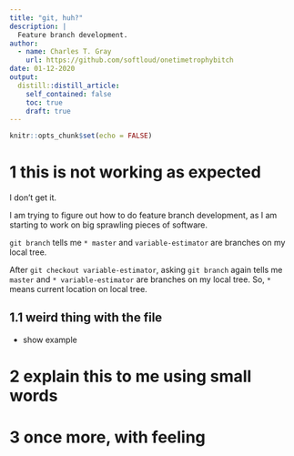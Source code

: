 ```yaml
---
title: "git, huh?"
description: |
  Feature branch development.
author:
  - name: Charles T. Gray
    url: https://github.com/softloud/onetimetrophybitch
date: 01-12-2020
output:
  distill::distill_article:
    self_contained: false
    toc: true
    draft: true
---
```


```r
knitr::opts_chunk$set(echo = FALSE)
```


# 1 this is not working as expected

I don't get it. 

I am trying to figure out how to do feature branch development, as I am starting to work on big sprawling pieces of software. 

`git branch` tells me `* master` and `variable-estimator` are branches on my local tree.

After `git checkout variable-estimator`, asking `git branch` again tells me `master` and `* variable-estimator` are branches on my local tree. So, `*` means current location on local tree.    

## 1.1 weird thing with the file

- show example

# 2 explain this to me using small words


# 3 once more, with feeling